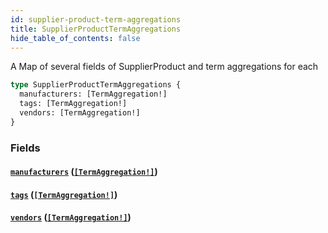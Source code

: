```yaml
---
id: supplier-product-term-aggregations
title: SupplierProductTermAggregations
hide_table_of_contents: false
---
```



A Map of several fields of SupplierProduct and term aggregations for each

```graphql
type SupplierProductTermAggregations {
  manufacturers: [TermAggregation!]
  tags: [TermAggregation!]
  vendors: [TermAggregation!]
}
```


### Fields

#### [`manufacturers`](#) ([`[TermAggregation!]`](/supply/api/graphql-admin/reference/objects/term-aggregation))




#### [`tags`](#) ([`[TermAggregation!]`](/supply/api/graphql-admin/reference/objects/term-aggregation))




#### [`vendors`](#) ([`[TermAggregation!]`](/supply/api/graphql-admin/reference/objects/term-aggregation))






